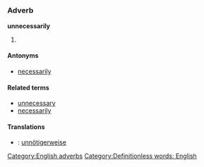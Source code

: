 =={{en}}==
[[Category:English adverbs]]
===Adverb===
'''unnecessarily'''

# {{stub}} [[Category:Definitionless words: English]]

====Antonyms====
*[[necessarily]]

====Related terms====
*[[unnecessary]]
*[[necessarily]]

====Translations====
*{{de}}: [[unnötigerweise]]